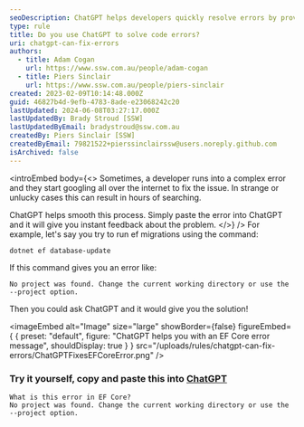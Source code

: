 ```yaml
---
seoDescription: ChatGPT helps developers quickly resolve errors by providing instant feedback and solutions.
type: rule
title: Do you use ChatGPT to solve code errors?
uri: chatgpt-can-fix-errors
authors:
  - title: Adam Cogan
    url: https://www.ssw.com.au/people/adam-cogan
  - title: Piers Sinclair
    url: https://www.ssw.com.au/people/piers-sinclair
created: 2023-02-09T10:14:48.000Z
guid: 46827b4d-9efb-4783-8ade-e23068242c20
lastUpdated: 2024-06-08T03:27:17.000Z
lastUpdatedBy: Brady Stroud [SSW]
lastUpdatedByEmail: bradystroud@ssw.com.au
createdBy: Piers Sinclair [SSW]
createdByEmail: 79821522+pierssinclairssw@users.noreply.github.com
isArchived: false
---
```


<introEmbed
  body={<>
Sometimes, a developer runs into a complex error and they start googling all over the internet to fix the issue. In strange or unlucky cases this can result in hours of searching.

ChatGPT helps smooth this process. Simply paste the error into ChatGPT and it will give you instant feedback about the problem.
  </>}
/>
For example, let's say you try to run ef migrations using the command:

```markup
dotnet ef database-update
```

If this command gives you an error like:

```markup
No project was found. Change the current working directory or use the --project option.
```

Then you could ask ChatGPT and it would give you the solution!


<imageEmbed
  alt="Image"
  size="large"
  showBorder={false}
  figureEmbed={ {
    preset: "default",
    figure: "ChatGPT helps you with an EF Core error message",
    shouldDisplay: true
  } }
  src="/uploads/rules/chatgpt-can-fix-errors/ChatGPTFixesEFCoreError.png"
/>


### Try it yourself, copy and paste this into [ChatGPT](https://chat.openai.com/)

```markup
What is this error in EF Core?
No project was found. Change the current working directory or use the --project option.
```
